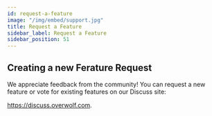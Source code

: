 ```yaml
---
id: request-a-feature
image: "/img/embed/support.jpg"
title: Request a Feature
sidebar_label: Request a Feature
sidebar_position: 51
---
```


## Creating a new Ferature Request

We appreciate feedback from the community! You can request a new feature or vote for existing features on our Discuss site: 

https://discuss.overwolf.com.